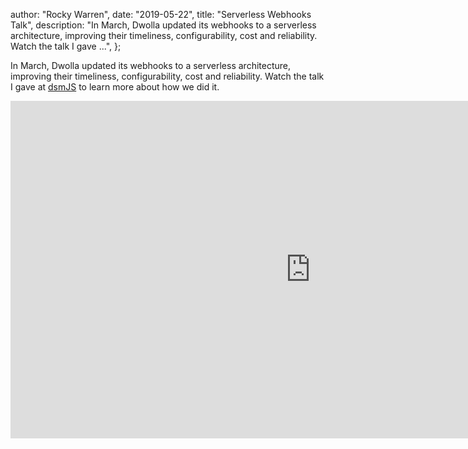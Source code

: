 
  author: "Rocky Warren",
  date: "2019-05-22",
  title: "Serverless Webhooks Talk",
  description:
    "In March, Dwolla updated its webhooks to a serverless architecture, improving their timeliness, configurability, cost and reliability. Watch the talk I gave ...",
};


In March, Dwolla updated its webhooks to a serverless architecture, improving their timeliness, configurability, cost and reliability. Watch the talk I gave at [dsmJS](https://twitter.com/desmoinesjs) to learn more about how we did it.

<div className="resp-container">
  <iframe
    className="resp-iframe"
    width="960"
    height="540"
    src="https://www.youtube.com/embed/zpPV8lUxPpE"
    frameBorder="0"
    allow="accelerometer; autoplay; encrypted-media; gyroscope; picture-in-picture"
    allowFullScreen
    title="Sending Millions of Serverless Webhooks"
  />
</div>

[Slides](https://github.com/therockstorm/webhook-handler/blob/master/PITCHME.md)

For lessons learned along the way, [check out my blog post](../lessons-learned-from-sending-millions-of-serverless-webhooks).
